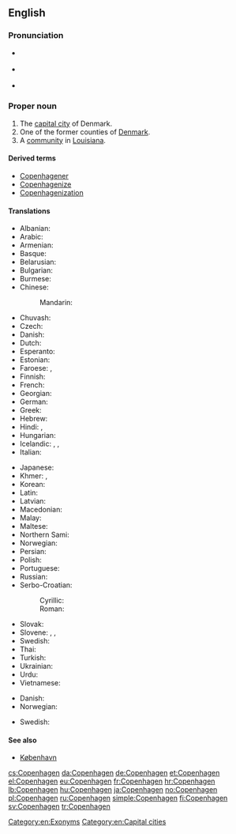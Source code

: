 ==English==

{{wikipedia}}
{{wikipedia|Copenhagen County}}
{{wikipedia|Copenhagen, Louisiana}}

===Pronunciation===
* {{a|US}} {{IPA|/ˈkoʊpənˌheɪɡən/|/ˈkoʊpənˌhɑɡən/|lang=en}}
* {{a|RP}} {{IPA|/ˈkəʊpənˌheɪɡən/|/ˈkəʊpənˌhɑːɡən/|lang=en}}
* {{rhymes|eɪɡən}}

===Proper noun===
{{en-proper noun}}

# The [[capital city]] of Denmark.
# One of the former counties of [[Denmark]].
# A [[community]] in [[Louisiana]].

====Derived terms====
* [[Copenhagener]]
* [[Copenhagenize]]
* [[Copenhagenization]]

====Translations====
{{trans-top|capital of Denmark}}
* Albanian: {{t-|sq|Kopenhagen}}
* Arabic: {{t-|ar|كوبنهاجن|m|tr=kuubinhaagan}}
* Armenian: {{t-|hy|Կոպենհագեն|tr=Kopenhagen}}
* Basque: {{t+|eu|Kopenhage}}
* Belarusian: {{t-|be|Капэнгаген|m|tr=Kapenháhen}}
* Bulgarian: {{t-|bg|Копенхаген|m|tr=Kopenhágen}}
* Burmese: {{t-|my|ကိုပင်ဟေဂင်မြို့|sc=Mymr}}
* Chinese:
*: Mandarin: {{t|cmn|哥本哈根|tr=Gēběnhāgēn|sc=Hani}}
* Chuvash: {{t|cv|Копенгаген}}
* Czech: {{t+|cs|Kodaň|f}}
* Danish: {{t+|da|København}}
* Dutch: {{t+|nl|Kopenhagen}}
* Esperanto: {{t-|eo|Kopenhago}}
* Estonian: {{t+|et|Kopenhaagen}}
* Faroese: {{t-|fo|Keypmannahavn|f}}, {{t-|fo|Kjøpinhavn|f}}
* Finnish: {{t+|fi|Kööpenhamina}}
* French: {{t+|fr|Copenhague|f}}
* Georgian: {{t-|ka|კოპენჰაგენი|tr=kʼopʼenhageni|sc=Geor}}
* German: {{t+|de|Kopenhagen|n}}
* Greek: {{t+|el|Κοπεγχάγη|f|tr=Kopenchági}}
* Hebrew: {{t-|he|קופנהאגן}}
* Hindi: {{t-|hi|कोपेनहेगन|tr=kopenhegan}}, {{t-|hi|कोपनहेगन|tr=kopanhegan}}
* Hungarian: {{t+|hu|Koppenhága}}
* Icelandic: {{t-|is|Kaupmannahöfn|f}}, {{t-|is|Kaupinhafn}}, {{t-|is|Köben|f}}
* Italian: {{t-|it|Copenaghen|f}}
{{trans-mid}}
* Japanese: {{t-|ja|コペンハーゲン|tr=Kopenhāgen|sc=Jpan}}
* Khmer: {{t-|km|ខូរ​ផេន​ហា​ហ្គេន|tr=kʰoopʰeenhaagein|sc=Khmr}}, {{t-|km|កូ​ប៉េន​ហាក|tr=koopeenhaak|sc=Khmr}}
* Korean: {{t+|ko|코펜하겐|tr=Kopenhagen|sc=Kore}}
* Latin: {{t-|la|Hafnia}}
* Latvian: {{t-|lv|Kopenhāgena}}
* Macedonian: {{t-|mk|Копенхаген|m|tr=Kopenhágen}}
* Malay: {{t-|ms|Kopenhagen}}
* Maltese: {{t|mt|Kopenħagen}}
* Northern Sami: {{tø|se|Københápman}}
* Norwegian: {{t+|no|København}}
* Persian: {{t-|fa|کپنهاگ|tr=Kopenhâg|sc=fa-Arab}}
* Polish: {{t+|pl|Kopenhaga|f}}
* Portuguese: {{t-|pt|Copenhague}}
* Russian: {{t+|ru|Копенгаген|m|tr=Kopengágen}}
* Serbo-Croatian:
*: Cyrillic: {{t-|sh|Копенхаген|m}}
*: Roman: {{t-|sh|Kopenhagen|m}}
* Slovak: {{t-|sk|Kodaň|f}}
* Slovene: {{t-|sl|København|m}}, {{t-|sl|Kobenhaven|m}}, {{t-|sl|Kopenhagen|m}}
* Swedish: {{t+|sv|Köpenhamn|n}}
* Thai: {{t-|th|โคเปนเฮเกน|tr=koh-bpayn-hay-gayn|sc=Thai}}
* Turkish: {{t+|tr|Kopenhag}}
* Ukrainian: {{t-|uk|Копенгаген|m|tr=Kopenháhen}}
* Urdu: {{t-|ur|کوپن ہیگن|tr=kopen hegan|sc=ur-Arab}}
* Vietnamese: {{t-|vi|Copenhagen}}
{{trans-bottom}}

{{trans-top|former county in Denmark}}
* Danish: {{t-|da|Københavns Kommune}}
* Norwegian: {{t+|no|København}}
{{trans-mid}}
* Swedish: {{t+|sv|Köpenhamn|n}}
{{trans-bottom}}

====See also====
* [[København]]

[[Category:en:Exonyms]]
[[Category:en:Capital cities]]

[[cs:Copenhagen]]
[[da:Copenhagen]]
[[de:Copenhagen]]
[[et:Copenhagen]]
[[el:Copenhagen]]
[[eu:Copenhagen]]
[[fr:Copenhagen]]
[[hr:Copenhagen]]
[[lb:Copenhagen]]
[[hu:Copenhagen]]
[[ja:Copenhagen]]
[[no:Copenhagen]]
[[pl:Copenhagen]]
[[ru:Copenhagen]]
[[simple:Copenhagen]]
[[fi:Copenhagen]]
[[sv:Copenhagen]]
[[tr:Copenhagen]]